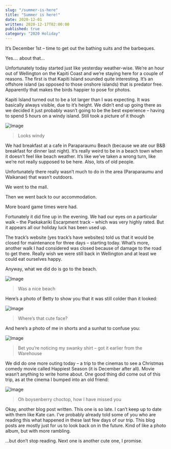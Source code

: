 ```yaml
---
slug: "/summer-is-here"
title: "Summer is here!"
date: 2020-12-01
written: 2020-12-17T02:00:00
published: true
category: "2020 Holiday"
---
```


It’s December 1st – time to get out the bathing suits and the barbeques.

Yes…. about that…

Unfortunately today started just like yesterday weather-wise. We’re an hour out of Wellington on the Kapiti Coast and we’re staying here for a couple of reasons. The first is that Kapiti Island sounded quite interesting. It’s an offshore island (as opposed to those onshore islands) that is predator free. Apparently that makes the birds happier to pose for photos.

Kapiti Island turned out to be a lot larger than I was expecting. It was basically always visible, due to it’s height. We didn’t end up going there as we decided it just probably wasn’t going to be the best experience – having to spend 5 hours on a windy island. Still took a picture of it though

![Image](img_20201201_105638.jpg)

> Looks windy

We had breakfast at a cafe in Paraparaumu Beach (because we ate our B&B breakfast for dinner last night). It’s really weird to be in a beach town when it doesn’t feel like beach weather. It’s like we’ve taken a wrong turn, like we’re not really supposed to be here. Also, lots of old people.

Unfortunately there really wasn’t much to do in the area (Paraparaumu and Waikanae) that wasn’t outdoors.

We went to the mall.

Then we went back to our accommodation.

More board game times were had.

Fortunately it did fine up in the evening. We had our eyes on a particular walk – the Paekakariki Escarpment track – which was very highly rated. But it appears all our holiday luck has been used up.

The track’s website (yes track’s have websites) told us that it would be closed for maintenance for three days – starting today. What’s more, another walk I had considered was closed because of damage to the road to get there. Really wish we were still back in Wellington and at least we could eat ourselves happy.

Anyway, what we did do is go to the beach.

![Image](img_20201201_163254.jpg)

> Was a nice beach

Here’s a photo of Betty to show you that it was still colder than it looked:

![Image](img_20201201_162206.jpg)

> Where’s that cute face?

And here’s a photo of me in shorts and a sunhat to confuse you:

![Image](img_20201201_163402.jpg)

> Bet you’re noticing my swanky shirt – got it earlier from the Warehouse

We did do one more outing today – a trip to the cinemas to see a Christmas comedy movie called Happiest Season (it is December after all). Movie wasn’t anything to write home about. One good thing did come out of this trip, as at the cinema I bumped into an old friend:

![Image](img_20201201_201527.jpg)

> Oh boysenberry choctop, how I have missed you

Okay, another blog post written. This one is so late. I can’t keep up to date with them like Kate can. I’ve probably already told some of you who are reading this what happened in these last few days of our trip. This blog posts are mostly just for us to look back on in the future. Kind of like a photo album, but with more rambling.

…but don’t stop reading. Next one is another cute one, I promise.